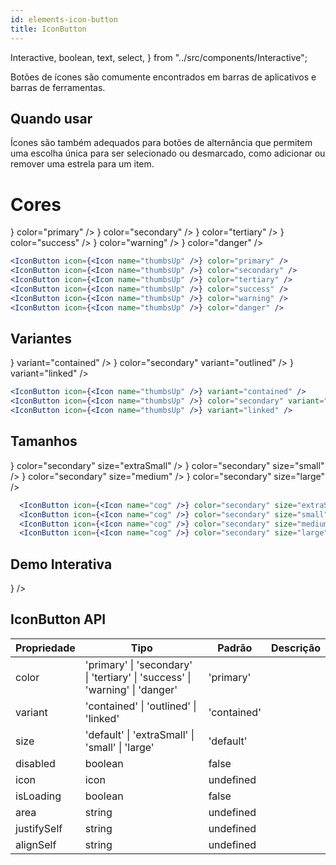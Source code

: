 ```yaml
---
id: elements-icon-button
title: IconButton
---
```


  Interactive,
  boolean,
  text,
  select,
} from "../src/components/Interactive";


Botões de ícones são comumente encontrados em barras de aplicativos e barras de ferramentas.

## Quando usar

Ícones são também adequados para botões de alternância que permitem uma escolha única para ser selecionado ou desmarcado, como adicionar ou remover uma estrela para um item.

# Cores

<Flex flexDirection="row" alignItems="center" gap="xs" mb="xl">
  <IconButton icon={<Icon name="thumbsUp" />} color="primary" />
  <IconButton icon={<Icon name="thumbsUp" />} color="secondary" />
  <IconButton icon={<Icon name="thumbsUp" />} color="tertiary" />
  <IconButton icon={<Icon name="thumbsUp" />} color="success" />
  <IconButton icon={<Icon name="thumbsUp" />} color="warning" />
  <IconButton icon={<Icon name="thumbsUp" />} color="danger" />
</Flex>

```jsx
<IconButton icon={<Icon name="thumbsUp" />} color="primary" />
<IconButton icon={<Icon name="thumbsUp" />} color="secondary" />
<IconButton icon={<Icon name="thumbsUp" />} color="tertiary" />
<IconButton icon={<Icon name="thumbsUp" />} color="success" />
<IconButton icon={<Icon name="thumbsUp" />} color="warning" />
<IconButton icon={<Icon name="thumbsUp" />} color="danger" />
```

## Variantes

<Flex flexDirection="row" alignItems="center" gap="xs" mb="xl">
  <IconButton icon={<Icon name="thumbsUp" />} variant="contained" />
  <IconButton
    icon={<Icon name="thumbsUp" />}
    color="secondary"
    variant="outlined"
  />
  <IconButton icon={<Icon name="thumbsUp" />} variant="linked" />
</Flex>

```jsx
<IconButton icon={<Icon name="thumbsUp" />} variant="contained" />
<IconButton icon={<Icon name="thumbsUp" />} color="secondary" variant="outlined" />
<IconButton icon={<Icon name="thumbsUp" />} variant="linked" />
```

## Tamanhos

<Flex flexDirection="row" alignItems="center" gap="xs" mb="xl">
  <IconButton icon={<Icon name="cog" />} color="secondary" size="extraSmall" />
  <IconButton icon={<Icon name="cog" />} color="secondary" size="small" />
  <IconButton icon={<Icon name="cog" />} color="secondary" size="medium" />
  <IconButton icon={<Icon name="cog" />} color="secondary" size="large" />
</Flex>

```jsx
  <IconButton icon={<Icon name="cog" />} color="secondary" size="extraSmall" />
  <IconButton icon={<Icon name="cog" />} color="secondary" size="small" />
  <IconButton icon={<Icon name="cog" />} color="secondary" size="medium" />
  <IconButton icon={<Icon name="cog" />} color="secondary" size="large" />
```

## Demo Interativa

<Interactive>
  <IconButton
    color={select("Color", "primary", [
      "primary",
      "secondary",
      "tertiary",
      "success",
      "warning",
      "danger",
    ])}
    variant={select("Variant", "contained", [
      "contained",
      "outlined",
      "linked",
    ])}
    size={select("Size", "default", [
      "default",
      "extraSmall",
      "small",
      "large",
    ])}
    disabled={boolean("Disabled", false)}
    isLoading={boolean("isLoading", false)}
    icon={<Icon name="cog" />}
  />
</Interactive>

## IconButton API

| Propriedade | Tipo                                                                         | Padrão      | Descrição |
| ----------- | ---------------------------------------------------------------------------- | ----------- | --------- |
| color       | 'primary' \| 'secondary' \| 'tertiary' \| 'success' \| 'warning' \| 'danger' | 'primary'   |           |
| variant     | 'contained' \| 'outlined' \| 'linked'                                        | 'contained' |           |
| size        | 'default' \| 'extraSmall' \| 'small' \| 'large'                              | 'default'   |           |
| disabled    | boolean                                                                      | false       |           |
| icon        | icon                                                                         | undefined   |           |
| isLoading   | boolean                                                                      | false       |           |
| area        | string                                                                       | undefined   |           |
| justifySelf | string                                                                       | undefined   |           |
| alignSelf   | string                                                                       | undefined   |           |
